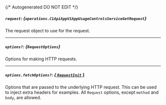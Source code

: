 {/* Autogenerated DO NOT EDIT  */}

##### `request`: *{`operations.C1ApiAppV1AppUsageControlsServiceGetRequest`}*
The request object to use for the request.

<Collapsible openLabel={Labels.showProperties} closeLabel={Labels.hideProperties}>
  <C1ApiAppV1AppUsageControlsServiceGetRequest />
</Collapsible>

---
##### `options?`: *{`RequestOptions`}*
Options for making HTTP requests.

---
##### `options.fetchOptions?`: [*{ `RequestInit` }*](https://developer.mozilla.org/en-US/docs/Web/API/Request/Request#options)
Options that are passed to the underlying HTTP request. This can be used to inject extra headers for examples. All `Request` options, except `method` and `body`, are allowed.

